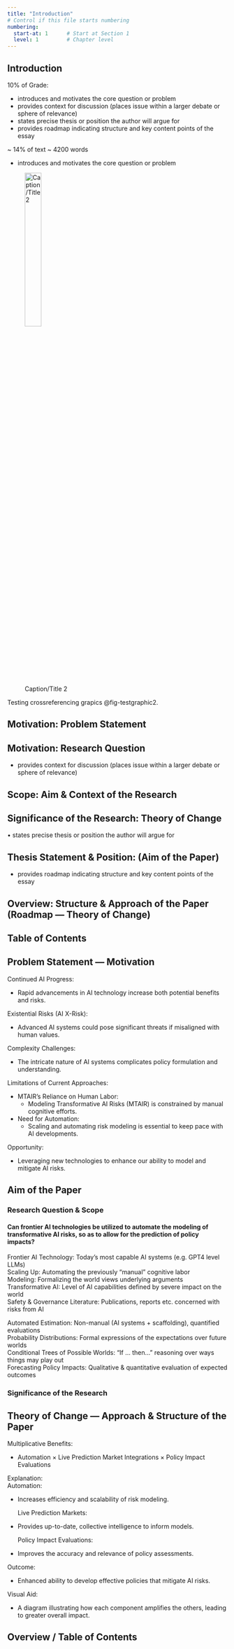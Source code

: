 ```yaml
---
title: "Introduction"
# Control if this file starts numbering
numbering:
  start-at: 1      # Start at Section 1
  level: 1         # Chapter level
---
```


## Introduction

10% of Grade:

-   introduces and motivates the core question or problem
-   provides context for discussion (places issue within a larger debate or sphere of relevance)
-   states precise thesis or position the author will argue for
-   provides roadmap indicating structure and key content points of the essay

\~ 14% of text \~ 4200 words

-   introduces and motivates the core question or problem

<!-- [![Caption/Title 2](/images/cover.png){#fig-testgraphic2 fig-scap="Short 2 caption" fig-alt="2nd Alt Text / Description." fig-align="left" width="30%"}](https://vjmeyer.com) -->

![Caption/Title 2](/images/cover.png){#fig-testgraphic2 fig-scap="Short 2 caption" fig-alt="2nd Alt Text / Description." fig-align="left" width="30%"}

Testing crossreferencing grapics @fig-testgraphic2.

<!-- \listoffigures -->

## Motivation: Problem Statement

## Motivation: Research Question

-   provides context for discussion (places issue within a larger debate or sphere of relevance)

## Scope: Aim & Context of the Research

## Significance of the Research: Theory of Change

• states precise thesis or position the author will argue for

## Thesis Statement & Position: (Aim of the Paper)

-   provides roadmap indicating structure and key content points of the essay

## Overview: Structure & Approach of the Paper (Roadmap --- Theory of Change)

## Table of Contents

## Problem Statement — Motivation

Continued AI Progress:

-   Rapid advancements in AI technology increase both potential benefits and risks.

Existential Risks (AI X-Risk):

-   Advanced AI systems could pose significant threats if misaligned with human values.

Complexity Challenges:

-   The intricate nature of AI systems complicates policy formulation and understanding.

Limitations of Current Approaches:

-   MTAIR’s Reliance on Human Labor:
    -   Modeling Transformative AI Risks (MTAIR) is constrained by manual cognitive efforts.\
-   Need for Automation:
    -   Scaling and automating risk modeling is essential to keep pace with AI developments.

Opportunity:

-   Leveraging new technologies to enhance our ability to model and mitigate AI risks.

## Aim of the Paper

### Research Question & Scope

#### Can frontier AI technologies be utilized to automate the modeling of transformative AI risks, so as to allow for the prediction of policy impacts?

Frontier AI Technology: Today’s most capable AI systems (e.g. GPT4 level LLMs)\
Scaling Up: Automating the previously “manual” cognitive labor\
Modeling: Formalizing the world views underlying arguments\
Transformative AI: Level of AI capabilities defined by severe impact on the world\
Safety & Governance Literature: Publications, reports etc. concerned with risks from AI

Automated Estimation: Non-manual (AI systems + scaffolding), quantified evaluations\
Probability Distributions: Formal expressions of the expectations over future worlds\
Conditional Trees of Possible Worlds: “If … then…” reasoning over ways things may play out\
Forecasting Policy Impacts: Qualitative & quantitative evaluation of expected outcomes

### Significance of the Research


## Theory of Change — Approach & Structure of the Paper

Multiplicative Benefits:

-   Automation × Live Prediction Market Integrations × Policy Impact Evaluations

Explanation:\
Automation:

-   Increases efficiency and scalability of risk modeling.

    Live Prediction Markets:

-   Provides up-to-date, collective intelligence to inform models.

    Policy Impact Evaluations:

-   Improves the accuracy and relevance of policy assessments.

Outcome:

-   Enhanced ability to develop effective policies that mitigate AI risks.

Visual Aid:

-   A diagram illustrating how each component amplifies the others, leading to greater overall impact.

## 

## Overview / Table of Contents